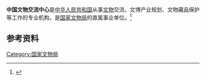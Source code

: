 '''中国文物交流中心'''是[[中华人民共和国|中华人民共和国]]从事[[文物|文物]]交流、文博产业规划、文物藏品保护等工作的专业机构，是[[国家文物局|国家文物局]]的直属事业单位。<ref>{{Cite web|title=中心简介|url=http://www.aec1971.org.cn/col/col424/|accessdate=2020-12-17|work=中国文物交流中心|archive-date=2016-12-20|archive-url=https://web.archive.org/web/20161220231835/http://www.aec1971.org.cn/col/col424/|dead-url=no}}</ref>

== 参考资料 ==
{{reflist}}

[[Category:国家文物局|Category:国家文物局]]